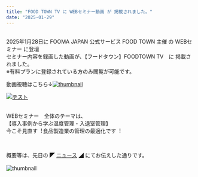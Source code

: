 ```yaml
---
title: "FOOD TOWN TV に WEBセミナー動画 が 掲載されました。"
date: "2025-01-29"
---
```

<br />
2025年1月28日に
FOOMA JAPAN 公式サービス FOOD TOWN 主催 の WEBセミナー に登壇
<br />
セミナー内容を録画した動画が、【フードタウン】FOODTOWN TV　に 掲載されました。
<br />
※有料プランに登録されている方のみ閲覧が可能です。

動画視聴はこちら↓[![thumbnail](../images/News/2025/20250128-3.png)](https://food-town.jp/customer/seminar/detail/72)

[![テスト](../images/News/2025/20250128-3.png)](https://food-town.jp/customer/seminar/detail/72)
<br />
<br />

WEBセミナー　全体のテーマは、
<br />
【導⼊事例から学ぶ温度管理・⼊退室管理】<br />
今こそ⾒直す︕⾷品製造業の管理の最適化です︕

<br />

概要等は、先日の ◤ [ニュース](https://bcore.biz/news/2025-01-08) ◢ にてお伝えした通りです。<br />
<br />
![thumbnail](../images/News/2025/20250128-2.png)

